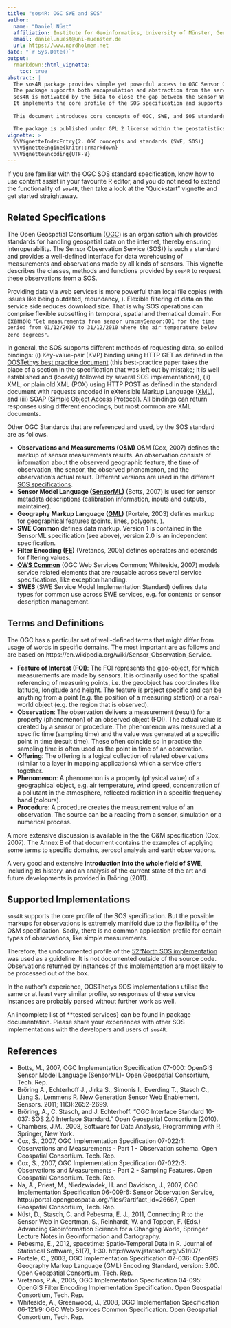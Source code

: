 ```yaml
---
title: "sos4R: OGC SWE and SOS"
author:
  name: "Daniel Nüst"
  affiliation: Institute for Geoinformatics, University of Münster, Germany.
  email: daniel.nuest@uni-muenster.de
  url: https://www.nordholmen.net
date: "`r Sys.Date()`"
output:
  rmarkdown::html_vignette:
    toc: true
abstract: |
  The sos4R package provides simple yet powerful access to OGC Sensor Observation Service instances.
  The package supports both encapsulation and abstraction from the service interface for novice users as well as powerful request building for specialists.
  sos4R is motivated by the idea to close the gap between the Sensor Web and tools for (geo-)statistical analyses.
  It implements the core profile of the SOS specification and supports temporal, spatial, and thematical filtering of observations.
  
  This document introduces core concepts of OGC, SWE, and SOS standards.

  The package is published under GPL 2 license within the geostatistics community of 52°North Initiative for Geospatial Open Source Software.
vignette: >
  %\VignetteIndexEntry{2. OGC concepts and standards (SWE, SOS)}
  %\VignetteEngine{knitr::rmarkdown}
  %\VignetteEncoding{UTF-8}
---
```


If you are familiar with the OGC SOS standard specification, know how to use content assist in your favourite R editor, and you do not need to extend the functionality of `sos4R`, then take a look at the "Quickstart" vignette and get started straightaway.

## Related Specifications

The Open Geospatial Consortium ([OGC](https://www.opengeospatial.org/)) is an organisation which provides standards for handling geospatial data on the internet, thereby ensuring interoperability.
The Sensor Observation Service (SOS)} is such a standard and provides a well-defined interface for data warehousing of measurements and observations made by all kinds of sensors. 
This vignette describes the classes, methods and functions provided by `sos4R` to request these observations from a SOS.

Providing data via web services is more powerful than local file copies (with issues like being outdated, redundancy, \ldots).
Flexible filtering of data on the service side reduces download size.
That is why SOS operations can comprise flexible subsetting in temporal, spatial and thematical domain.
For example `"Get measurements from sensor urn:mySensor:001 for the time period from 01/12/2010 to 31/12/2010 where the air temperature below zero degrees"`.

In general, the SOS supports different methods of requesting data, so called bindings:
(i) Key-value-pair (KVP) binding using HTTP GET as defined in the [OOSTethys best practice document](https://web.archive.org/web/20120616065001/http://www.oostethys.org/best-practices/best-practices-get) (this best-practice paper takes the place of a section in the specification that was left out by mistake; it is well established and (loosely) followed by several SOS implementations),
(ii) XML, or plain old XML (POX) using HTTP POST as defined in the standard document with requests encoded in eXtensible Markup Language ([XML](http://www.w3.org/XML/)), and
(iii) SOAP ([Simple Object Access Protocol](https://en.wikipedia.org/wiki/SOAP)).
All bindings can return responses using different encodings, but most common are XML documents.

Other OGC Standards that are referenced and used, by the SOS standard are as follows.

- **Observations and Measurements (O\&M)** O\&M (Cox, 2007) defines the markup of sensor measurements results.
An observation consists of information about the observerd geographic feature, the time of observation, the sensor, the observed phenomenon, and the observation's actual result. Different versions are used in the different [SOS specifications](https://www.opengeospatial.org/standards/om).
- **Sensor Model Language ([SensorML](https://www.opengeospatial.org/standards/sensorml))** (Botts, 2007) is used for sensor metadata descriptions (calibration information, inputs and outputs, maintainer).
- **Geography Markup Language ([GML](https://www.opengeospatial.org/standards/gml))** (Portele, 2003) defines markup for geographical features (points, lines, polygons, \ldots).
- **SWE Common** defines data markup. Version 1 is contained in the SensorML specification (see above), version 2.0 is an independent specification.
- **Filter Encoding ([FE](https://www.opengeospatial.org/standards/filter))** (Vretanos, 2005) defines operators and operands for filtering values.
- **[OWS Common](https://www.opengeospatial.org/standards/common)** (OGC Web Services Common; Whiteside, 2007) models service related elements that are reusable across several service specifications, like exception handling.
- **SWES** (SWE Service Model Implementation Standard) defines data types for common use across SWE services, e.g. for contents or sensor description management.

## Terms and Definitions

The OGC has a particular set of well-defined terms that might differ from usage of words in specific domains.
The most important are as follows and are based on https://en.wikipedia.org/wiki/Sensor_Observation_Service.

- **Feature of Interest (FOI)**: The FOI represents the geo-object, for which measurements are made by sensors.
It is ordinarily used for the spatial referencing of measuring points, i.e. the geoobject has coordinates like latitude, longitude and height. The feature is project specific and can be anything from a point (e.g. the position of a measuring station) or a real-world object (e.g. the region that is observed).
- **Observation**: The observation delivers a measurement (result) for a property (phenomenon) of an observed object (FOI). The actual value is created by a sensor or procedure. The phenomenon was measured at a specific time (sampling time) and the value was generated at a specific point in time (result time). These often coincide so in practice the sampling time is often used as the point in time of an obsrevation.
- **Offering**: The offering is a logical collection of related observations (similar to a layer in mapping applications) which a service offers together.
- **Phenomenon**: A phenomenon is a property (physical value) of a geographical object, e.g. air temperature, wind speed, concentration of a pollutant in the atmosphere, reflected radiation in a specific frequency band (colours).
- **Procedure**: A procedure creates the measurement value of an observation. The source can be a reading from a sensor, simulation or a numerical process.

A more extensive discussion is available in the the O\&M specification (Cox, 2007).
The Annex B of that document contains the examples of applying some terms to specific domains, aerosol analysis and earth observations.

A very good and extensive **introduction into the whole field of SWE**, including its history, and an analysis of the current state of the art and future developments is provided in Bröring (2011).

## Supported Implementations

`sos4R` supports the core profile of the SOS specification.
But the possible markups for observations is extremely manifold due to the flexibility of the O\&M specification.
Sadly, there is no common application profile for certain types of observations, like simple measurements.

Therefore, the undocumented profile of the [52°North SOS implementation](http://52north.org/communities/sensorweb/sos/) was used as a guideline. It is not documented outside of the source code. Observations returned by instances of this implementation are most likely to be processed out of the box.

In the author's experience, OOSThetys SOS implementations utilise the same or at least very similar profile, so responses of these service instances are probably parsed without further work as well.

An incomplete list of **tested services} can be found in package documentation.
Please share your experiences with other SOS implementations with the developers and users of `sos4R`.

## References

- Botts, M., 2007, OGC Implementation Specification 07-000: OpenGIS Sensor Model Language (SensorML)- Open Geospatial Consortium, Tech. Rep.
- Bröring A., Echterhoff J., Jirka S., Simonis I., Everding T., Stasch C., Liang S., Lemmens R. New Generation Sensor Web Enablement. Sensors. 2011; 11(3):2652-2699.
- Bröring, A., C. Stasch, and J. Echterhoff. "OGC Interface Standard 10-037: SOS 2.0 Interface Standard." Open Geospatial Consortium (2010).
- Chambers, J.M., 2008, Software for Data Analysis, Programming with R. Springer, New York.
- Cox, S., 2007, OGC Implementation Specification 07-022r1: Observations and Measurements - Part 1 - Observation schema. Open Geospatial Consortium. Tech. Rep.
- Cox, S., 2007, OGC Implementation Specification 07-022r3: Observations and Measurements - Part 2 - Sampling Features. Open Geospatial Consortium. Tech. Rep.
- Na, A., Priest, M., Niedzwiadek, H. and Davidson, J., 2007, OGC Implementation Specification 06-009r6: Sensor Observation Service, http://portal.opengeospatial.org/files/?artifact_id=26667, Open Geospatial Consortium, Tech. Rep.
- Nüst, D., Stasch, C. and Pebesma, E. J., 2011, Connecting R to the Sensor Web in Geertman, S., Reinhardt, W. and Toppen, F. (Eds.) Advancing Geoinformation Science for a Changing World, Springer Lecture Notes in Geoinformation and Cartography.
- Pebesma, E., 2012, spacetime: Spatio-Temporal Data in R. Journal of Statistical Software, 51(7), 1-30. http://www.jstatsoft.org/v51/i07/.
- Portele, C., 2003, OGC Implementation Specification 07-036: OpenGIS Geography Markup Language (GML) Encoding Standard, version: 3.00. Open Geospatial Consortium, Tech. Rep.
- Vretanos, P.A., 2005, OGC Implementation Specification 04-095: OpenGIS Filter Encoding Implementation Specification. Open Geospatial Consortium, Tech. Rep.
- Whiteside, A., Greenwood, J., 2008, OGC Implementation Specification 06-121r9: OGC Web Services Common Specification. Open Geospatial Consortium, Tech. Rep.
